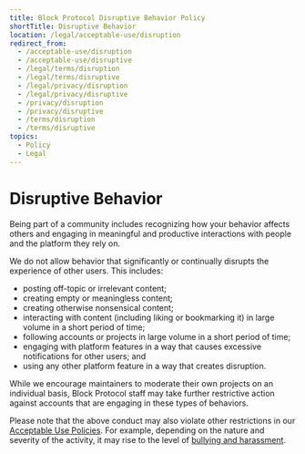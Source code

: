 ```yaml
---
title: Block Protocol Disruptive Behavior Policy
shortTitle: Disruptive Behavior
location: /legal/acceptable-use/disruption
redirect_from:
  - /acceptable-use/disruption
  - /acceptable-use/disruptive
  - /legal/terms/disruption
  - /legal/terms/disruptive
  - /legal/privacy/disruption
  - /legal/privacy/disruptive
  - /privacy/disruption
  - /privacy/disruptive
  - /terms/disruption
  - /terms/disruptive
topics:
  - Policy
  - Legal
---
```


# Disruptive Behavior

Being part of a community includes recognizing how your behavior affects others and engaging in meaningful and productive interactions with people and the platform they rely on.

We do not allow behavior that significantly or continually disrupts the experience of other users. This includes:

- posting off-topic or irrelevant content;
- creating empty or meaningless content;
- creating otherwise nonsensical content;
- interacting with content (including liking or bookmarking it) in large volume in a short period of time;
- following accounts or projects in large volume in a short period of time;
- engaging with platform features in a way that causes excessive notifications for other users; and
- using any other platform feature in a way that creates disruption.

While we encourage maintainers to moderate their own projects on an individual basis, Block Protocol staff may take further restrictive action against accounts that are engaging in these types of behaviors.

Please note that the above conduct may also violate other restrictions in our [Acceptable Use Policies](/legal/acceptable-use). For example, depending on the nature and severity of the activity, it may rise to the level of [bullying and harassment](/legal/acceptable-use/bullying).
